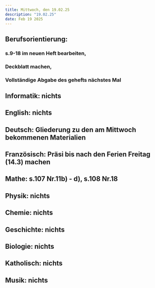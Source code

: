 ```yaml
---
title: Mittwoch, den 19.02.25
description: "19.02.25"
date: Feb 19 2025
---
```

## Berufsorientierung: 
###    s.9-18 im neuen Heft bearbeiten,
###    Deckblatt machen, 
###    Vollständige Abgabe des gehefts nächstes Mal
## Informatik: nichts
## English: nichts
## Deutsch: Gliederung zu den am Mittwoch bekommenen Materialien
## Französisch: Präsi bis nach den Ferien Freitag (14.3) machen
## Mathe: s.107 Nr.11b) - d), s.108 Nr.18
## Physik: nichts
## Chemie: nichts
## Geschichte: nichts
## Biologie: nichts
## Katholisch: nichts
## Musik: nichts